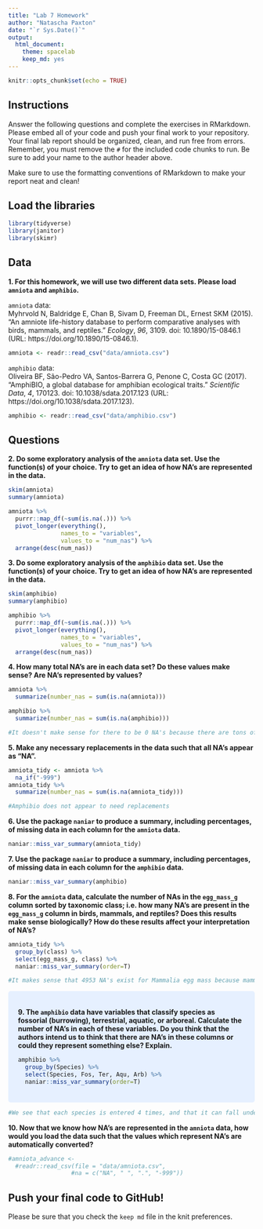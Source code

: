 ```yaml
---
title: "Lab 7 Homework"
author: "Natascha Paxton"
date: "`r Sys.Date()`"
output:
  html_document: 
    theme: spacelab
    keep_md: yes
---
```


```r
knitr::opts_chunk$set(echo = TRUE)
```

## Instructions
Answer the following questions and complete the exercises in RMarkdown. Please embed all of your code and push your final work to your repository. Your final lab report should be organized, clean, and run free from errors. Remember, you must remove the `#` for the included code chunks to run. Be sure to add your name to the author header above.  

Make sure to use the formatting conventions of RMarkdown to make your report neat and clean!  

## Load the libraries
```r
library(tidyverse)
library(janitor)
library(skimr)
``` 

## Data
**1. For this homework, we will use two different data sets. Please load `amniota` and `amphibio`.**  

`amniota` data:  
Myhrvold N, Baldridge E, Chan B, Sivam D, Freeman DL, Ernest SKM (2015). “An amniote life-history
database to perform comparative analyses with birds, mammals, and reptiles.” _Ecology_, *96*, 3109.
doi: 10.1890/15-0846.1 (URL: https://doi.org/10.1890/15-0846.1).
```r
amniota <- readr::read_csv("data/amniota.csv")
```

`amphibio` data:  
Oliveira BF, São-Pedro VA, Santos-Barrera G, Penone C, Costa GC (2017). “AmphiBIO, a global database
for amphibian ecological traits.” _Scientific Data_, *4*, 170123. doi: 10.1038/sdata.2017.123 (URL:
https://doi.org/10.1038/sdata.2017.123).
```r
amphibio <- readr::read_csv("data/amphibio.csv")
```

## Questions  
**2. Do some exploratory analysis of the `amniota` data set. Use the function(s) of your choice. Try to get an idea of how NA's are represented in the data.**  

```r
skim(amniota)
summary(amniota)
```
```r
amniota %>% 
  purrr::map_df(~sum(is.na(.))) %>% 
  pivot_longer(everything(),
               names_to = "variables",
               values_to = "num_nas") %>% 
  arrange(desc(num_nas))
```

**3. Do some exploratory analysis of the `amphibio` data set. Use the function(s) of your choice. Try to get an idea of how NA's are represented in the data.**  

```r
skim(amphibio)
summary(amphibio)
```
```r
amphibio %>% 
  purrr::map_df(~sum(is.na(.))) %>% 
  pivot_longer(everything(),
               names_to = "variables",
               values_to = "num_nas") %>% 
  arrange(desc(num_nas))
```

**4. How many total NA's are in each data set? Do these values make sense? Are NA's represented by values?**   
 
```r
amniota %>%
  summarize(number_nas = sum(is.na(amniota)))
```

```r
amphibio %>% 
  summarize(number_nas = sum(is.na(amphibio)))
```

```r
#It doesn't make sense for there to be 0 NA's because there are tons of -999s in amniota. The high number of NAs in amphibio makes sense because I saw a lot of NAs for each variable. More work needs to be done in amniota. 
```

**5. Make any necessary replacements in the data such that all NA's appear as "NA".**   
```r
amniota_tidy <- amniota %>%
  na_if("-999")
amniota_tidy %>%
  summarize(number_nas = sum(is.na(amniota_tidy)))
```

```r
#Amphibio does not appear to need replacements
```

**6. Use the package `naniar` to produce a summary, including percentages, of missing data in each column for the `amniota` data.**  
```r
naniar::miss_var_summary(amniota_tidy)
```

**7. Use the package `naniar` to produce a summary, including percentages, of missing data in each column for the `amphibio` data.**
```r
naniar::miss_var_summary(amphibio)
```

**8. For the `amniota` data, calculate the number of NAs in the `egg_mass_g` column sorted by taxonomic class; i.e. how many NA's are present in the `egg_mass_g` column in birds, mammals, and reptiles? Does this results make sense biologically? How do these results affect your interpretation of NA's?**  

```r
amniota_tidy %>% 
  group_by(class) %>% 
  select(egg_mass_g, class) %>% 
  naniar::miss_var_summary(order=T)
```
```r
#It makes sense that 4953 NA's exist for Mammalia egg mass because mammals give birth to live young, and don't lay eggs. That's why 100% of that data is NA. This is a good reminder that NA's don't necessarily mean missing data, but also are used for signifying that something is "not applicable." I am surprised that 92% of Reptilia egg mass data is NA though, as most reptiles do lay eggs. This seems like too many NAs.
```
<style>
div.blue { background-color:#e6f0ff; border-radius: 5px; padding: 20px;}
</style>
<div class = "blue">

**9. The `amphibio` data have variables that classify species as fossorial (burrowing), terrestrial, aquatic, or arboreal. Calculate the number of NA's in each of these variables. Do you think that the authors intend us to think that there are NA's in these columns or could they represent something else? Explain.**
```r
amphibio %>% 
  group_by(Species) %>% 
  select(Species, Fos, Ter, Aqu, Arb) %>% 
  naniar::miss_var_summary(order=T)
```
</div>

```r
#We see that each species is entered 4 times, and that it can fall under one or more of the four categories of Fos, Ter, Aqu, Arb, with data missing from the categories that don't apply to it, hence NA = not applicable. The scientists used a binary system of 1 and 0 to indicate whether a variable was applicable to the species or not. 
```

**10. Now that we know how NA's are represented in the `amniota` data, how would you load the data such that the values which represent NA's are automatically converted?**
```r
#amniota_advance <- 
  #readr::read_csv(file = "data/amniota.csv", 
                  #na = c("NA", " ", ".", "-999"))
```

## Push your final code to GitHub!
Please be sure that you check the `keep md` file in the knit preferences.  